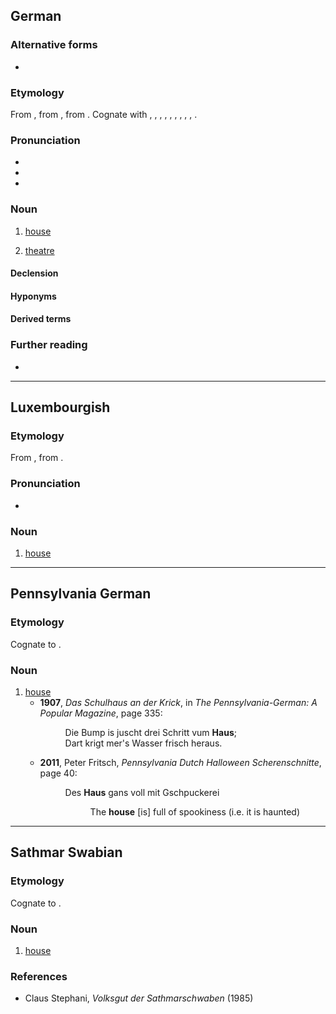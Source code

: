 {{also|haus|häus}}
==German==

===Alternative forms===
* {{alter|de|Hauß||obsolete}}

===Etymology===
From {{inh|de|gmh|hūs}}, from {{inh|de|goh|hūs}}, from {{inh|de|gem-pro|*hūsą}}. Cognate with {{cog|got|-𐌷𐌿𐍃}}, {{cog|ofs|hūs}}, {{cog|nds|Huus}}, {{cog|nl|huis}}, {{cog|is|hús}}, {{cog|fo|hús}}, {{cog|da|hus}}, {{cog|no|hus}}, {{cog|sv|hus}}, {{cog|en|house}}.

===Pronunciation===
* {{IPA|/haʊ̯s/|[haʊ̯s]|lang=de}}
* {{audio|De-Haus.ogg|audio|lang=de}}
* {{rhymes|aʊ̯s|lang=de}}

===Noun===
{{de-noun|n|Hauses|Häuser|Häuschen|dim2=Häuslein|dim3=Häusle}}

# [[house]]
#: {{ux|de|In dem '''Haus''' haben wir mal gewohnt.|t=We used to live in that '''house'''.|inline=1}}
#: {{ux|de|Mein Großvater starb in dem '''Haus''', wo ich geboren wurde.|t=My grandfather died in the '''house''' where I was born.|inline=1}}
# [[theatre]]

====Declension====
{{de-decl-noun-n|es|pl=Häuser}}

====Hyponyms====
{{hyp4|lang=de
|Armenhaus
|Atriumhaus
|Backhaus
|Badehaus
|Badhaus
|Bankhaus
|Bauernhaus
|Baumhaus
|Blockhaus
|Bürgerhaus
|Doppelhaus
|Eierkühlhaus
|Einfamilienhaus
|Einfamilienwohnhaus
|Einküchenhaus
|Fachwerkhaus
|Familienhaus
|Ferienhaus
|Fertighaus
|Freudenhaus
|Gästehaus
|Gasthaus
|Geesthardenhaus
|Gemeindebackhaus
|Gemeindehaus
|Gewandhaus
|Grubenhaus
|Gulfhaus
|Hallenhaus
|Herrenhaus
|Hochhaus
|Judenhaus
|Jugendgästehaus
|Kaffeehaus
|Kapitelhaus
|Kaufhaus
|Kesselhaus
|Krankenhaus
|Lagerhaus
|Landhaus
|Leichenhaus
|Leihhaus
|Mehrfamilienhaus
|Mehrfamilienwohnhaus
|Nullenergiehaus
|Nurdachhaus
|Parkhaus
|Pfandhaus
|Pfarrhaus
|Plusenergiehaus
|Pressehaus
|Reihenhaus
|Schneckenhaus
|Siechenhaus
|Siedlungshaus
|Ständehaus
|Taubenhaus
|Teehaus
|Waffenhaus
|Waisenhaus
|Wiekhaus
|Wochenendhaus
|Wohnhaus
|Wohnstallhaus
|Zeughaus
|Zollhaus
|Zweifamilienhaus
|Zwerchhaus
}}

====Derived terms====
{{der4|lang=de|title=Derived combining forms of ''Haus''|Haus-}}

{{der4|lang=de|title=Derived adjectives of ''Haus''
|hausartig
|hausbacken
|hauseigen
|hausförmig
|hausgebacken
|hausgemacht
|haushoch
|hausintern
|hauslos
|haustierfreundlich
|hauswirtschaftlich
}}

{{der4|lang=de|title=Derived adverbs of ''Haus''
|nachhause
|zuhause
}}

{{der4|lang=de|title=Derived nouns from ''Haus''
|Armenhaus
|Atriumhaus
|Backhaus
|Badehaus
|Badhaus
|Bankhaus
|Bauernhaus
|Baumhaus
|Blockhaus
|Bürgerhaus
|Doppelhaus
|Eierkühlhaus
|Einfamilienhaus
|Einfamilienwohnhaus
|Einküchenhaus
|Fachwerkhaus
|Familienhaus
|Ferienhaus
|Fertighaus
|Freudenhaus
|Gästehaus
|Gasthaus
|Geesthardenhaus
|Gemeindebackhaus
|Gemeindehaus
|Gewandhaus
|Grubenhaus
|Gulfhaus
|Hallenhaus
|Hausagentur
|Hausaltar
|Hausammer
|Hausampfer
|Hausandacht
|Hausangestellte
|Hausangestellter
|Hausanschluss
|Hausanschlusskasten
|Hausanschlussleitung
|Hausanschlusssicherung
|Hausanteil
|Hausanzug
|Hausapotheke
|Hausapothekenschrank
|Hausarbeit
|Hausarbeitsraum
|Hausarme
|Hausarmer
|Hausarrest
|Hausarznei
|Hausarzt
|Hausärztin
|Hausarztmodell
|Hausarztpraxis
|Hausaufgabe
|Hausaufgabenbetreuer
|Hausaufgabenbetreuerin
|Hausaufgabenbetreuung
|Hausaufgabenheft
|Hausautor
|Hausautorin
|Hausball
|Hausbank
|Hausbar
|Hausbau
|Hausbedarf
|Hausbedienstete
|Hausbediensteter
|Hausbeleuchtung
|Hausberg
|Hausbeschallungsanlage
|Hausbesetzer
|Hausbesetzerin
|Hausbesetzung
|Hausbesitz
|Hausbesitzer
|Hausbesitzerin
|Hausbesorger
|Hausbesorgerin
|Hausbesuch
|Hausbewirtschaftung
|Hausbewohner
|Hausbewohnerin
|Hausbibliothek
|Hausbock
|Hausboot
|Hausbrand
|Hausbrandkohle
|Hausbrandversicherung
|Hausbrauer
|Hausbräuer
|Hausbrauerei
|Hausbuch
|Hausbuchmeister
|Hausbuchmeisterin
|Hausbulle
|[[Hauscommunion]], [[Haus-Communion]]
|Hausdach
|Hausdame
|Hausdiener
|Hausdienerin
|Hausdienst
|Hausdienstleistung
|Hausdorffdimension
|Hausdorff-Dimension
|Hausdorff-Young-Ungleichung
|Hausdrache
|Hausdrachen
|Hausdurchsuchung
|Hausecke
|Hauseigentum
|Hauseigentümer
|Hauseigentümerin
|Hauseigentümerversicherung
|Hauseingang
|Hauselektriker
|Hauselektrikerin
|Hauself
|Hausentbindung
|Hausentchen
|Hausente
|Hausenterich
|Hausentwässerungsanschluss
|Hausentwässerungsleitung
|Hauser
|Hauserin
|Hausesel
|Hauseselin
|Hausfassade
|Hausfeuer
|Hausflur
|Hausfrau
|Hausfrauenart
|Hausfrauenaugen
|Hausfrauenschlampe
|Hausfrauentum
|Hausfraulichkeit
|Hausfreund
|Hausfreundin
|[[Hausfriede]], [[Hausfrieden]]
|Hausfriedensbruch
|Hausfront
|Hausfüllen
|Hausfundament
|Hausgans
|Hausganser
|Hausgänserich
|Hausganter
|Hausganterich
|Hausgarten
|Hausgärtner
|Hausgärtnerin
|Hausgast
|Hausgästin
|Hausgebrauch
|Hausgeburt
|Hausgeflügel
|Hausgehilfe
|Hausgehilfin
|Hausgeist
|Hausgeistliche
|Hausgeistlicher
|Hausgeld
|Hausgemeinde
|Hausgemeinschaft
|Hausgenosse
|Hausgenossin
|Hausgerät
|Hausgesetz
|Hausgesinde
|Hausgimpel
|Hausglocke
|Hausgott
|Hausgöttin
|Hausgrille
|Hausgrundstück
|Hausgruppe
|Haushahn
|Haushalt
|Haushalten
|Haushalter
|Haushälter
|Haushalterin
|Haushälterin
|Haushalterschaft
|Haushälterschaft
|Haushaltgegenstand
|Haushaltskeramik
|Haushaltslampe
|Haushaltsloch
|Haushaltsmesser
|Hausheft
|Hausheilige
|Hausheiliger
|Haushengst
|Haushenne
|Hausherr
|Hausherrin
|Haushilfe
|Haushofmeister
|Haushofmeisteramt
|Haushofmeisterei
|Haushofmeisterei-Buchhalter
|Haushofmeisterei-Buchhalterin
|Haushofmeisterin
|Haushuhn
|Haushund
|Haushündin
|Hausieren
|Hausierer sein
|Hausierer
|Hausiererei
|Hausiererin sein
|Hausiererin
|Hausierhandel
|Hausierhändler
|Hausierhändlerin
|Hausierschein
|Hausindustrie
|Hausinstallation
|Hausjacke
|Hauskanal
|Hauskaninchen
|Hauskapelle
|Hauskaplan
|Hauskaplänin
|Hauskarnickel
|Hauskater
|Hauskätzchen
|Hauskatze
|Hauskätzin
|Hauskätzlein
|Hauskätzli
|Hauskauf
|Hauskäufer
|Hauskäuferin
|Hauskirche
|Hauskirchenbewegung
|Hausklamotte
|Hauskleid
|Hauskleidung
|Hausknecht
|Hausknechtin
|[[Hauskommunion]], [[Haus-Kommunion]]
|Hauskreis
|Hauskuh
|Hauskult
|Hauslaube
|Hauslehrer
|Hauslehrerin
|Hausleinen
|Hausleittechnik
|Häusli
|Hauslicht
|Hauslosigkeit
|[[Hausluftfrachtbrief]], [[Haus-Luftfrachtbrief]]
|Hausmacher-
|[[Hausmacher-Blutwurst]], [[Hausmacherblutwurst]]
|Hausmacherküche
|Hausmacherqualität
|Hausmacht
|Hausmädchen
|Hausmakler
|Hausmaklerin
|Hausmalerei
|Hausmann
|Hausmannskost
|Hausmantel
|Hausmarke
|Hausmarschall
|Hausmarschallin
|Hausmauer
|Hausmaus
|Hausmäuserich
|Hausmeerschweinchen
|Hausmeier
|Hausmeierin
|Hausmeister
|Hausmesse
|Hausmiete
|Hausmieter
|Hausmieterin
|Hausmilbe
|Hausmitteilung
|Hausmittel
|Hausmöbel
|Hausmobiliar
|Hausmotte
|Hausmüll
|Hausmüllsortierung
|Hausmusik
|Hausmutter
|Hausmutter
|Hausname
|Hausneger
|Hausnegerin
|Hausnummer
|Hausnummerierung
|Hausnummernschild
|Hausnummernschilder
|Hausnutzung
|Hausoberer
|Hausobererin
|Hausoberin
|Hausoffizier
|Hausoffizierin
|Hausordnung
|Hausorgel
|Hausorthografie
|Hauspartei
|Hausparty
|Hauspersonal
|Hauspferd
|Hauspflege
|Hauspfleger
|Hauspflegerin
|Hauspost
|Hauspostille
|Hauspreis
|Hauspreisblase
|Hausputz
|Hausputzer
|Hausputzerin
|Hausrat
|Hausratsversicherung
|Hausratversicherung
|Hausregie
|Hausregisseur
|Hausregisseurin
|Hausrezept
|Hausrezeptur
|Hausrind
|Hausrock
|Hausrotschwanz
|Hausruf
|Haussafe
|Haussammlung
|Hausschaf
|Hausschatz
|Hausschlachterei
|Hausschlachtung
|Hausschlange
|Hausschlüssel
|Hausschrift
|Hausschuh
|Hausschuhsocke
|Hausschwalbe
|Hausschwalbenfloh
|Hausschwamm
|Hausschwein
|Hausschweinschädel
|Haussegen
|Haussegler
|Haussklave
|Haussklavin
|Haussohn
|Hausspatz
|Haussperling
|Hausspinne
|Hausspitzmaus
|Haus-Spitzmausbeutelratte
|Hausstand
|Hausstaub
|Hausstauballergie
|Hausstaubmilbe
|Hausstechmücke
|[[Hausstier]], [[Haus-Stier]]
|Hausstute
|Haussuche
|Haussuchung
|Haussuchungsbefehl
|Haustafel
|Haustarifvertrag
|Haustaube
|Haustauber
|Haustäuber
|Haustauberich
|Haustäuberich
|Haustäubin
|Haustausch
|Haustechnik
|Haustechniker
|Haustechnikerin
|Haustechnikraum
|Haustelefon
|Haustelephon
|Haustier
|Haustierallergiker
|Haustierallergikerin
|Haustierart
|Haustier-Autor
|Haustier-Autorin
|Haustierbesitzer
|Haustierbesitzerin
|Haustierfreundlichkeit
|Haustierfutter
|Haustiergesundheit
|Haustierhalter
|Haustierhalterin
|Haustierhaltung
|Haustiermord
|Haustiermörder
|Haustiermörderin
|Haustierpflege
|Haustierpfleger
|Haustierpflegerin
|Haustierprodukt
|Haustierversicherung
|Haustierwerdung
|Haustochter
|Haustor
|Haustür
|Haustüraktion
|Haustürgeschäft
|Haustürschlüssel
|Haustürverkauf
|Haustürverkäufer
|Haustürverkäuferin
|Haustyrann
|Haustyrannin
|Hausübung
|Hausumbau
|Hausunterricht
|Hausvater
|Hausväterliteratur
|Hausverbot
|Hausverdrahtung
|Hausverkauf
|Hausverkäufer
|Hausverkäuferin
|Hausverkleidung
|Hausversicherung
|Hausverstand
|Hausvertreter
|Hausvertreterin
|Hausverwalter
|Hausverwalterin
|Hausverwaltung
|Hausvogelbeere
|Hausvorsteher
|Hausvorsteherin
|Hausvorteil
|Hauswand
|Hauswanze
|Hauswärme
|Hauswärmepumpe
|Hauswart
|Hauswartin
|Hauswartsfrau
|Hauswein
|Hauswesen
|Hauswimperspitzmaus
|Hauswinkelspinne
|Hauswirt
|Hauswirtin
|Hauswirtschaft
|Hauswirtschafter
|Hauswirtschafterin
|Hauswirtschaftslehre
|Hauswirtschaftslehrer
|Hauswirtschaftslehrerin
|Hauswirtschaftsraum
|Hauswurz
|Hausyak
|Hauszaunkönig
|Hauszeitschrift
|Hauszeitung
|Hauszelt
|Hausziege
|Hauszustellung
|Hauszwetschge
|Hauszwetschke
|Hauszwiebel
|Herrenhaus
|Hochhaus
|Judenhaus
|Jugendgästehaus
|Kaffeehaus
|Kapitelhaus
|Kaufhaus
|Kesselhaus
|Krankenhaus
|Lagerhaus
|Landhaus
|Leichenhaus
|Leihhaus
|Mehrfamilienhaus
|Mehrfamilienwohnhaus
|Nullenergiehaus
|Nurdachhaus
|Parkhaus
|Pfandhaus
|Pfarrhaus
|Plusenergiehaus
|Pressehaus
|Reihenhaus
|Schneckenhaus
|Siechenhaus
|Siedlungshaus
|Ständehaus
|Taubenhaus
|Teehaus
|Waffenhaus
|Waisenhaus
|Wiekhaus
|Wochenendhaus
|Wohnhaus
|Wohnstallhaus
|Zeughaus
|Zollhaus
|Zweifamilienhaus
|Zwerchhaus
|[[Gashausanschluss]], [[Gas-Hausanschluss]]
|Grundstücks- und Hausbesitz
|Haus-zu-Haus-Verkauf
|Wohnhausbrand
}}

{{der4|lang=de|title=Derived verbs from ''Haus''
|hausen
|haushalten
|hausieren
}}

{{rel3|lang=de|title=Phrases derived from ''Haus''
|[[Afrikanische Braune Hausschlange]], {{taxlink|Boaedon fuliginosus|species|noshow=1}}
|Dame des Hauses
|nach Hause
|von Hause aus
|von Haus zu Haus
|Willkommen zu Hause!
|zu Hause
<!-- the following is to be deleted or moved to other terms -->
|elektronisches Haustier
|Hausfrau und Mutter
|Obersthof- und Hausmarschall
|Straße und Hausnummer
}}

===Further reading===
* {{R:Duden}}

----

==Luxembourgish==

===Etymology===
From {{inh|lb|goh|hūs}}, from {{inh|lb|gem-pro|*hūsą}}.

===Pronunciation===
* {{IPA|/hæːʊ̯s/|lang=lb}}

===Noun===
{{lb-noun|n|Haiser}}

# [[house]]

----

==Pennsylvania German==

===Etymology===
Cognate to {{cog|de|Haus}}.

===Noun===
{{head|pdc|noun|g=n|plural|Heiser}}

# [[house]]
#* '''1907''', ''Das Schulhaus an der Krick'', in ''The Pennsylvania-German: A Popular Magazine'', page 335:
#*: Die Bump is juscht drei Schritt vum '''Haus''';
#*: Dart krigt mer's Wasser frisch heraus.
#* '''2011''', Peter Fritsch, ''Pennsylvania Dutch Halloween Scherenschnitte'', page 40:
#*: Des '''Haus''' gans voll mit Gschpuckerei
#*:: The '''house''' [is] full of spookiness (i.e. it is haunted)<!--this is a poetic construction, not necessarily a ''usual'' idiomatic way of saying it is haunted, NB-->

----

==Sathmar Swabian==

===Etymology===
Cognate to {{cog|de|Haus}}.

===Noun===
{{head|gmw-stm|noun|g=n}}

# [[house]]

===References===
* Claus Stephani, ''Volksgut der Sathmarschwaben'' (1985)